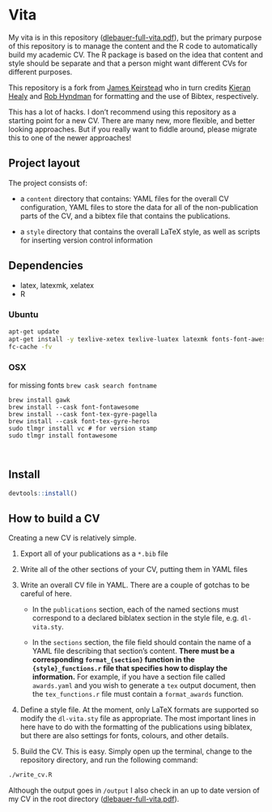 # Vita

My vita is in this repository ([dlebauer-full-vita.pdf](https://github.com/dlebauer/vita/raw/master/dlebauer-full-vita.pdf)), but the primary purpose of this repository is to manage the content and the R code to automatically build my academic CV. The R package is based on the idea that content and style should be separate and that a person might want different CVs for different purposes. 

This repository is a fork from [James Keirstead](https://github.com/jkeirstead) who in turn credits [Kieran Healy](https://github.com/kjhealy/kjh-vita) and [Rob Hyndman](http://robjhyndman.com/research/cv.sty) for formatting and the use of Bibtex, respectively.

This has a lot of hacks. I don't recommend using this repository as a starting point for a new CV. There are many new, more flexible, and better looking approaches. But if you really want to fiddle around, please migrate this to one of the newer approaches!

## Project layout

The project consists of:

 * a `content` directory that contains: YAML files for the overall CV
   configuration, YAML files to store the data for all of the
   non-publication parts of the CV, and a bibtex file that contains
   the publications.
   
 * a `style` directory that contains the overall LaTeX style, as well
   as scripts for inserting version control information
   

## Dependencies

* latex, latexmk, xelatex
* R

### Ubuntu

```sh
apt-get update
apt-get install -y texlive-xetex texlive-luatex latexmk fonts-font-awesome libxml2-dev texlive-bibtex-extra biber fonts-inconsolata libcurl4-openssl-dev libssl-dev 
fc-cache -fv
```

### OSX

for missing fonts `brew cask search fontname`

```
brew install gawk
brew install --cask font-fontawesome
brew install --cask font-tex-gyre-pagella
brew install --cask font-tex-gyre-heros
sudo tlmgr install vc # for version stamp 
sudo tlmgr install fontawesome

   
```

## Install

```r
devtools::install()
```

## How to build a CV

Creating a new CV is relatively simple.

1) Export all of your publications as a `*.bib` file 

2) Write all of the other sections of your CV, putting them in YAML files

3) Write an overall CV file in YAML.  There are a couple of gotchas to
   be careful of here.
     
   * In the `publications` section, each of the named sections must
     correspond to a declared biblatex section in the style file,
     e.g. `dl-vita.sty`.
	   
   * In the `sections` section, the file field should contain the
     name of a YAML file describing that section's content.  **There
     must be a corresponding `format_{section}` function in the
     `{style}_functions.r` file that specifies how to display the
     information.** For example, if you have a section file called
     `awards.yaml` and you wish to generate a `tex` output document,
     then the `tex_functions.r` file must contain a `format_awards`
     function.

4) Define a style file.  At the moment, only LaTeX formats are
   supported so modify the `dl-vita.sty` file as appropriate.  The
   most important lines in here have to do with the formatting of the
   publications using biblatex, but there are also settings for fonts,
   colours, and other details.
   
5) Build the CV.  This is easy.  Simply open up the terminal, change to the
   repository directory, and run the following command:


```sh
./write_cv.R
```

Although the output goes in `/output` I also check in an up to date version of my CV in the root directory ([dlebauer-full-vita.pdf](https://github.com/dlebauer/vita/raw/master/dlebauer-full-vita.pdf)). 

